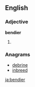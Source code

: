 ==English==

===Adjective===
'''bendier'''

# {{en-comparative of|bendy}}

===Anagrams===
* [[debrine#English|debrine]]
* [[inbreed#English|inbreed]]

[[ja:bendier]]